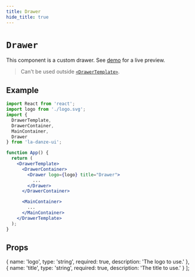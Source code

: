 ```yaml
---
title: Drawer
hide_title: true
---
```


# `Drawer`

This component is a custom drawer. See [demo](https://pchmn.github.io/la-danze-ui/demo) for a live preview.

> Can't be used outside [`<DrawerTemplate>`](api/components/DrawerTemplate.mdx).

## Example

```jsx
import React from 'react';
import logo from './logo.svg';
import { 
  DrawerTemplate,
  DrawerContainer,
  MainContainer,
  Drawer
} from 'la-danze-ui';

function App() {
  return (
    <DrawerTemplate>
      <DrawerContainer>
        <Drawer logo={logo} title="Drawer">
          ...
        </Drawer>
      </DrawerContainer>

      <MainContainer>
        ...
      </MainContainer>
    </DrawerTemplate>
  );
}
```

## Props

  {
    name: 'logo',
    type: 'string',
    required: true,
    description: 'The logo to use.'
  },
  {
    name: 'title',
    type: 'string',
    required: true,
    description: 'The title to use.'
  }
];

<PropsTable componentProps={componentProps} />